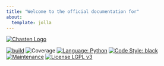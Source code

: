 ```yaml
---
title: "Welcome to the official documentation for"
about:
  template: jolla
---
```


:::{.column-page}
[<img src="chasten-logo-large.svg" alt="Chasten Logo"
    title="Chasten Logo" />](https://github.com/AstuteSource/chasten)
:::

[![build](https://github.com/gkapfham/chasten/actions/workflows/build.yml/badge.svg)](https://github.com/gkapfham/chasten/actions/workflows/build.yml)
![Coverage](https://img.shields.io/endpoint?url=https://gist.githubusercontent.com/gkapfham/5300aa276fa9261b2b21b96c3141b3ad/raw/covbadge.json)
[![Language:
Python](https://img.shields.io/badge/Language-Python-blue.svg)](https://github.com/gkapfham/chasten/search?l=python)
[![Code Style: black](https://img.shields.io/badge/Code%20Style-Black-blue.svg)](https://github.com/psf/black)
[![Maintenance](https://img.shields.io/badge/Maintained%3F-Yes-blue.svg)](https://github.com/gkapfham/chasten/graphs/commit-activity)
[![License LGPL v3](https://img.shields.io/badge/License-LGPL%20v3-blue.svg)](https://www.gnu.org/licenses/lgpl-3.0)